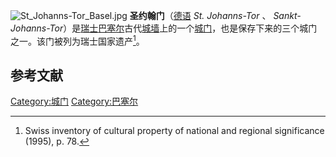 [[File:St_Johanns-Tor_Basel.jpg|thumb]]
'''圣约翰门'''（[[德语|德语]] ''St. Johanns-Tor'' 、 ''Sankt-Johanns-Tor''）是[[瑞士|瑞士]][[巴塞尔|巴塞尔]]古代[[巴塞尔城墙|城墙]]上的一个[[城门|城门]]，也是保存下来的三个城门之一。该门被列为瑞士国家遗产<ref>Swiss inventory of cultural property of national and regional significance (1995), p. 78.</ref>。

== 参考文献 ==
{{reflist}}

{{Commonscat|Spalentor}}

{{coord|47|34|00|N|7|34|55|E|region:CH-BS_type:landmark_source:dewiki|display=title}}

[[Category:城门|Category:城门]]
[[Category:巴塞尔|Category:巴塞尔]]